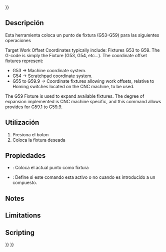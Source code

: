 <languages/>
{{UnfinishedDocu{{#translation:}}}}

<div class="mw-translate-fuzzy">
{{Docnav/es
|[[Path_DressupTag|Tag Dressup]]
|[[Path_Comment|Comment]]
|[[Path_Workbench|Path]]
|IconL=Path_DressupTag.png
|IconC=Path-Workbench.svg
|IconR=Path_Comment.png
}}
</div>

<div class="mw-translate-fuzzy">
{{GuiCommand/es
|Name/es=Fixtura de trayectoria
|Workbenches=[[Path Workbench|Trayectoria]]
|MenuLocation=Trayectoria → Comandos Parciales → Fixtura
|Shortcut={{KEY|P}} {{KEY|F}}
|SeeAlso=
}}
</div>

<span id="Description"></span>
==Descripción==

<div class="mw-translate-fuzzy">
Esta herramienta coloca un punto de fixtura (G53-G59) para las siguientes operaciones
</div>

Target Work Offset Coordinates typically include: Fixtures G53 to G59. The G-code is simply the Fixture (G53, G54, etc...). The coordinate offset fixtures represent:
* G53 → Machine coordinate system.
* G54 → Scratchpad coordinate system.
* G55 to G59.9 → Coordinate fixtures allowing work offsets, relative to Homing switches located on the CNC machine, to be used.

The G59 Fixture is used to expand available fixtures. The degree of expansion implemented is CNC machine specific, and this command allows provides for G59.1 to G59.9.

<span id="Usage"></span>
==Utilización==

<div class="mw-translate-fuzzy">
# Presiona el boton {{KEY|[[Image:Path Fixture.png|16px]] [[Path Fixture|Fixtura]]}}
# Coloca la fixtura deseada
</div>

<span id="Properties"></span>
==Propiedades==

* {{PropertyData|Fixtura}}: Coloca el actual punto como fixtura
* {{PropertyData|Activar}}: Define si este comando esta activo o no cuando es introducido a un compuesto.

==Notes==

==Limitations==

==Scripting==


<div class="mw-translate-fuzzy">
{{Docnav/es
|[[Path_DressupTag|Tag Dressup]]
|[[Path_Comment|Comment]]
|[[Path_Workbench|Path]]
|IconL=Path_DressupTag.png
|IconC=Path-Workbench.svg
|IconR=Path_Comment.png
}}
</div>

{{CAM_Tools_navi{{#translation:}}}}
{{Userdocnavi{{#translation:}}}}